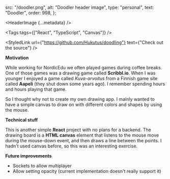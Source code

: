 
  src: "/doodler.png",
  alt: "Doodler header image",
  type: "personal",
  text: "Doodler",
  order: 998,
};

<HeaderImage
  {...metadata}
/>

<Tags
  tags={["React", "TypeScript", "Canvas"]}
/>

<StyledLink
  url={"https://github.com/Hukutus/doodling"}
  text={"Check out the source"}
/>

**Motivation**

While working for NordicEdu we often played games during coffee breaks. One of those games was a drawing game called **Scribbl.io**.
When I was younger I enjoyed a game called *Kuva-arvoitus* from a Finnish game site called **Aapeli** (they shut down some years ago).
I remember spending hours and hours playing that game.

So I thought why not to create my own drawing app.
I mainly wanted to have a simple canvas to draw on with different colors and shapes by using the mouse.

**Technical stuff**

This is another simple **React** project with no plans for a backend.
The drawing board is a **HTML canvas** element that listens to the mouse move during the mouse-down event, and then draws a line between the points.
I hadn't used canvas before, so this was an interesting exercise.

**Future improvements**

- Sockets to allow multiplayer
- Allow setting opacity (current implementation doesn't really support it)


